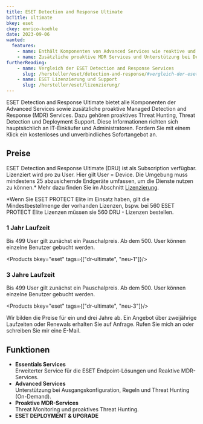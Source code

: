 ---
title: ESET Detection and Response Ultimate
bcTitle: Ultimate
bkey: eset
ckey: enrico-koehle
date: 2023-09-06
wanted:
  features:
    - name: Enthält Komponenten von Advanced Services wie reaktive und präventive MDR-Services
    - name: Zusätzliche proaktive MDR Services und Unterstützung bei Deployment
furtherReading:
    - name: Vergleich der ESET Detection and Response Services
      slug: /hersteller/eset/detection-and-response/#vergleich-der-eset-detection-and-response-services
    - name: ESET Lizenzierung und Support
      slug: /hersteller/eset/lizenzierung/
---



<Intro>

ESET Detection and Response Ultimate bietet alle Komponenten der Advanced Services sowie zusätzliche proaktive Managed Detection and Response (MDR) Services. Dazu gehören proaktives Threat Hunting, Threat Detection und Deployment Support.
Diese Informationen richten sich hauptsächlich an IT-Einkäufer und Administratoren.
Fordern Sie mit einem Klick ein kostenloses und unverbindliches Sofortangebot an.


</Intro>

<TOC />


## Preise

ESET Detection and Response Ultimate (DRU) ist als Subscription verfügbar. Lizenziert wird pro zu User. Hier gilt User = Device. Die Umgebung muss mindestens 25 abzusichernde Endgeräte umfassen, um die Dienste nutzen zu können.* Mehr dazu finden Sie im Abschnitt [Lizenzierung](/hersteller/eset/lizenzierung/).

*Wenn Sie ESET PROTECT Elite im Einsatz haben, gilt die Mindestbestellmenge der vorhanden Lizenzen, bspw. bei 560 ESET PROTECT Elite Lizenzen müssen sie 560 DRU - Lizenzen bestellen.

### 1 Jahr Laufzeit

Bis 499 User gilt zunächst ein Pauschalpreis. Ab dem 500. User können einzelne Benutzer gebucht werden.

<Products bkey="eset" tags={["dr-ultimate", "neu-1"]}/>


### 3 Jahre Laufzeit

Bis 499 User gilt zunächst ein Pauschalpreis. Ab dem 500. User können einzelne Benutzer gebucht werden.

<Products bkey="eset" tags={["dr-ultimate", "neu-3"]}/>

<GetInTouch>

Wir bilden die Preise für ein und drei Jahre ab. Ein Angebot über zweijährige Laufzeiten oder Renewals erhalten Sie auf Anfrage. Rufen Sie mich an oder schreiben Sie mir eine E-Mail.

</GetInTouch>



## Funktionen


- **Essentials Services** <br />
Erweiterter Service für die ESET Endpoint-Lösungen und Reaktive MDR-Services.
- **Advanced Services** <br />
Unterstützung bei Ausgangskonfiguration, Regeln und Threat Hunting (On-Demand).
- **Proaktive MDR-Services** <br />
Threat Monitoring und proaktives Threat Hunting.
- **ESET DEPLOYMENT & UPGRADE**


<GetInTouch theme="light"/>
